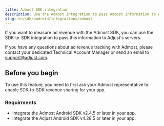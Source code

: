 ```yaml
---
title: Admost SDK integration
description: Use the Admost integration to pass Admost information to Adjust's servers.
slug: en/sdk/android/integrations/admost
---
```


If you want to measure ad revenue with the Admost SDK, you can use the SDK-to-SDK integration to pass this information to Adjust's servers.

<Callout type="note">

If you have any questions about ad revenue tracking with Admost, please contact your dedicated Technical Account Manager or send an email to support@adjust.com.

</Callout>

## Before you begin

To use this feature, you need to first ask your Admost representative to enable SDK-to-SDK revenue sharing for your app.

### Requirments

- Integrate the Admost Android SDK v2.4.5 or later in your app.
- Integrate the Adjust Android SDK v4.28.5 or later in your app.

